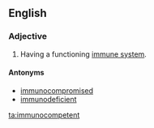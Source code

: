 ==English==

===Adjective===
{{en-adj}}

# Having a functioning [[immune system]].

====Antonyms====
* [[immunocompromised]]
* [[immunodeficient]]

[[ta:immunocompetent]]